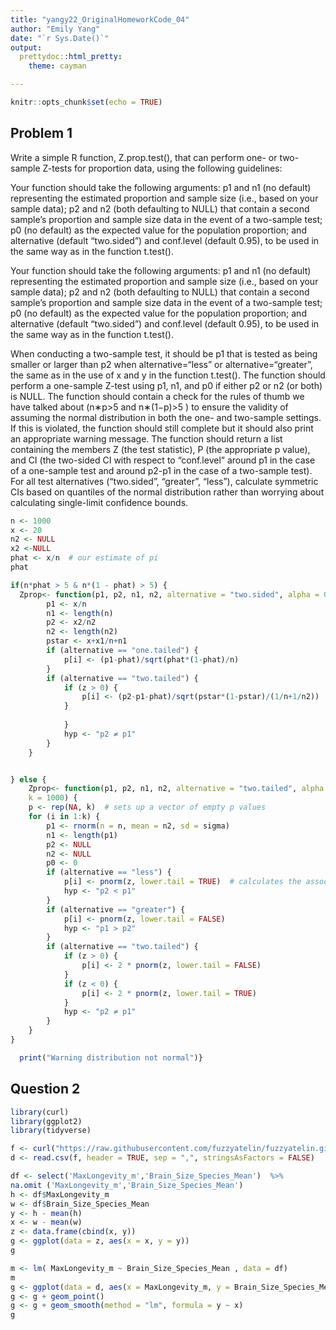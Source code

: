 ```yaml
---
title: "yangy22_OriginalHomeworkCode_04"
author: "Emily Yang"
date: "`r Sys.Date()`"
output: 
  prettydoc::html_pretty:
    theme: cayman

---
```


```r
knitr::opts_chunk$set(echo = TRUE)
```
## Problem 1

Write a simple R function, Z.prop.test(), that can perform one- or two-sample Z-tests for proportion data, using the following guidelines:

Your function should take the following arguments: p1 and n1 (no default) representing the estimated proportion and sample size (i.e., based on your sample data); p2 and n2 (both defaulting to NULL) that contain a second sample’s proportion and sample size data in the event of a two-sample test; p0 (no default) as the expected value for the population proportion; and alternative (default “two.sided”) and conf.level (default 0.95), to be used in the same way as in the function t.test().

Your function should take the following arguments: p1 and n1 (no default) representing the estimated proportion and sample size (i.e., based on your sample data); p2 and n2 (both defaulting to NULL) that contain a second sample’s proportion and sample size data in the event of a two-sample test; p0 (no default) as the expected value for the population proportion; and alternative (default “two.sided”) and conf.level (default 0.95), to be used in the same way as in the function t.test().

When conducting a two-sample test, it should be p1 that is tested as being smaller or larger than p2 when alternative=“less” or alternative=“greater”, the same as in the use of x and y in the function t.test().
The function should perform a one-sample Z-test using p1, n1, and p0 if either p2 or n2 (or both) is NULL.
The function should contain a check for the rules of thumb we have talked about (n∗p>5
 and n∗(1−p)>5
) to ensure the validity of assuming the normal distribution in both the one- and two-sample settings. If this is violated, the function should still complete but it should also print an appropriate warning message.
The function should return a list containing the members Z (the test statistic), P (the appropriate p value), and CI (the two-sided CI with respect to “conf.level” around p1 in the case of a one-sample test and around p2-p1 in the case of a two-sample test). For all test alternatives (“two.sided”, “greater”, “less”), calculate symmetric CIs based on quantiles of the normal distribution rather than worrying about calculating single-limit confidence bounds.
```r

n <- 1000
x <- 20
n2 <- NULL
x2 <-NULL
phat <- x/n  # our estimate of pi
phat

if(n*phat > 5 & n*(1 - phat) > 5) {
  Zprop<- function(p1, p2, n1, n2, alternative = "two.sided", alpha = 0.05) { {
        p1 <- x/n
        n1 <- length(n)
        p2 <- x2/n2
        n2 <- length(n2)
        pstar <- x+x1/n+n1
        if (alternative == "one.tailed") {
            p[i] <- (p1-phat)/sqrt(phat*(1-phat)/n)
        }
        if (alternative == "two.tailed") {
            if (z > 0) {
                p[i] <- (p2-p1-phat)/sqrt(pstar*(1-pstar)/(1/n+1/n2))
            }
          
            }
            hyp <- "p2 ≠ p1"
        }
    }


} else {
    Zprop<- function(p1, p2, n1, n2, alternative = "two.tailed", alpha = 0.05,
    k = 1000) {
    p <- rep(NA, k)  # sets up a vector of empty p values
    for (i in 1:k) {
        p1 <- rnorm(n = n, mean = n2, sd = sigma)
        n1 <- length(p1)
        p2 <- NULL
        n2 <- NULL
        p0 <- 0
        if (alternative == "less") {
            p[i] <- pnorm(z, lower.tail = TRUE)  # calculates the associated p value
            hyp <- "p2 < p1"
        }
        if (alternative == "greater") {
            p[i] <- pnorm(z, lower.tail = FALSE)
            hyp <- "p1 > p2"
        }
        if (alternative == "two.tailed") {
            if (z > 0) {
                p[i] <- 2 * pnorm(z, lower.tail = FALSE)
            }
            if (z < 0) {
                p[i] <- 2 * pnorm(z, lower.tail = TRUE)
            }
            hyp <- "p2 ≠ p1"
        }
    }
}

  print("Warning distribution not normal")}

```

## Question 2
```r
library(curl)
library(ggplot2)
library(tidyverse)

f <- curl("https://raw.githubusercontent.com/fuzzyatelin/fuzzyatelin.github.io/master/AN588_Fall23/KamilarAndCooperData.csv")
d <- read.csv(f, header = TRUE, sep = ",", stringsAsFactors = FALSE)

df <- select('MaxLongevity_m','Brain_Size_Species_Mean')  %>% 
na.omit ('MaxLongevity_m','Brain_Size_Species_Mean')
h <- df$MaxLongevity_m
w <- df$Brain_Size_Species_Mean
y <- h - mean(h)
x <- w - mean(w)
z <- data.frame(cbind(x, y))
g <- ggplot(data = z, aes(x = x, y = y)) 
g

m <- lm( MaxLongevity_m ~ Brain_Size_Species_Mean , data = df)
m
g <- ggplot(data = d, aes(x = MaxLongevity_m, y = Brain_Size_Species_Mean))
g <- g + geom_point()
g <- g + geom_smooth(method = "lm", formula = y ~ x)
g
```